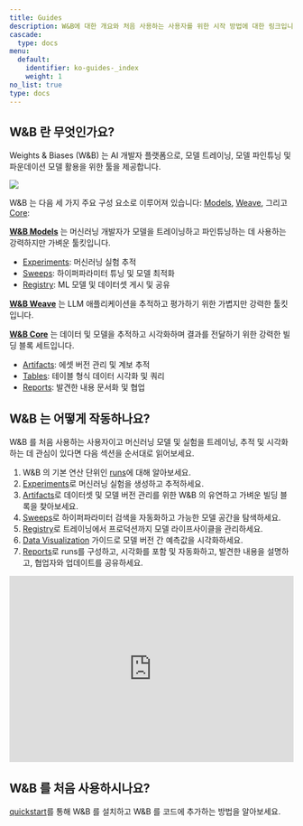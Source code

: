 ```yaml
---
title: Guides
description: W&B에 대한 개요와 처음 사용하는 사용자를 위한 시작 방법에 대한 링크입니다.
cascade:
  type: docs
menu:
  default:
    identifier: ko-guides-_index
    weight: 1
no_list: true
type: docs
---
```


## W&B 란 무엇인가요?

Weights & Biases (W&B) 는 AI 개발자 플랫폼으로, 모델 트레이닝, 모델 파인튜닝 및 파운데이션 모델 활용을 위한 툴을 제공합니다.

<Frame>
    <img src="/images/general/architecture.png"  />
</Frame>

W&B 는 다음 세 가지 주요 구성 요소로 이루어져 있습니다: [Models](/ko/guides/models), [Weave](https://wandb.github.io/weave/), 그리고 [Core](/ko/guides/core/):

**[W&B Models](/ko/guides/models/)** 는 머신러닝 개발자가 모델을 트레이닝하고 파인튜닝하는 데 사용하는 강력하지만 가벼운 툴킷입니다.
- [Experiments](/ko/guides/track/): 머신러닝 실험 추적
- [Sweeps](/ko/guides/sweeps/): 하이퍼파라미터 튜닝 및 모델 최적화
- [Registry](/ko/guides/core/registry/): ML 모델 및 데이터셋 게시 및 공유

**[W&B Weave](/ko/guides/weave/)** 는 LLM 애플리케이션을 추적하고 평가하기 위한 가볍지만 강력한 툴킷입니다.

**[W&B Core](/ko/guides/core/)** 는 데이터 및 모델을 추적하고 시각화하며 결과를 전달하기 위한 강력한 빌딩 블록 세트입니다.
- [Artifacts](/ko/guides/artifacts/): 에셋 버전 관리 및 계보 추적
- [Tables](/ko/guides/models/tables/): 테이블 형식 데이터 시각화 및 쿼리
- [Reports](/ko/guides/reports/): 발견한 내용 문서화 및 협업

## W&B 는 어떻게 작동하나요?

W&B 를 처음 사용하는 사용자이고 머신러닝 모델 및 실험을 트레이닝, 추적 및 시각화하는 데 관심이 있다면 다음 섹션을 순서대로 읽어보세요.

1. W&B 의 기본 연산 단위인 [runs](/ko/guides/runs/)에 대해 알아보세요.
2. [Experiments](/ko/guides/track/)로 머신러닝 실험을 생성하고 추적하세요.
3. [Artifacts](/ko/guides/artifacts/)로 데이터셋 및 모델 버전 관리를 위한 W&B 의 유연하고 가벼운 빌딩 블록을 찾아보세요.
4. [Sweeps](/ko/guides/sweeps/)로 하이퍼파라미터 검색을 자동화하고 가능한 모델 공간을 탐색하세요.
5. [Registry](/ko/guides/core/registry/)로 트레이닝에서 프로덕션까지 모델 라이프사이클을 관리하세요.
6. [Data Visualization](/ko/guides/models/tables/) 가이드로 모델 버전 간 예측값을 시각화하세요.
7. [Reports](/ko/guides/reports/)로 runs를 구성하고, 시각화를 포함 및 자동화하고, 발견한 내용을 설명하고, 협업자와 업데이트를 공유하세요.

<iframe width="100%" height="330" src="https://www.youtube.com/embed/tHAFujRhZLA" title="Weights &amp; Biases End-to-End Demo" frameborder="0" allow="accelerometer; autoplay; clipboard-write; encrypted-media; gyroscope; picture-in-picture; web-share" allowfullscreen></iframe>

## W&B 를 처음 사용하시나요?

[quickstart](/ko/quickstart/)를 통해 W&B 를 설치하고 W&B 를 코드에 추가하는 방법을 알아보세요.
